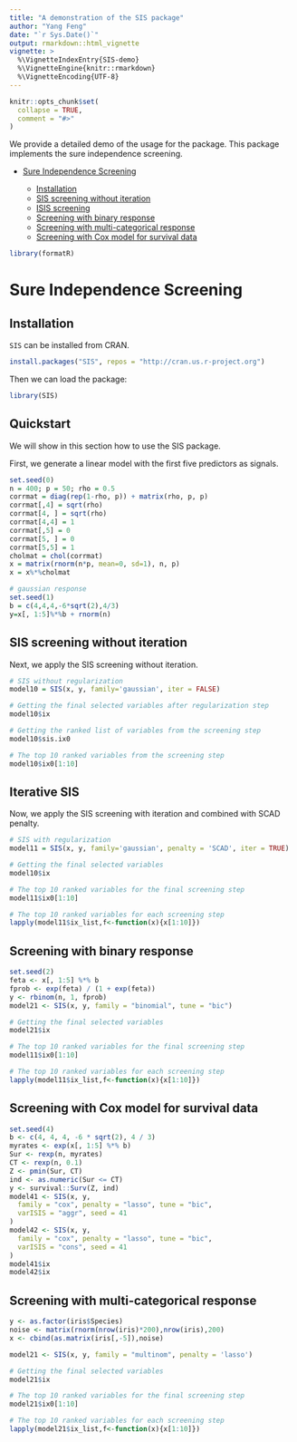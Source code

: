 ```yaml
---
title: "A demonstration of the SIS package"
author: "Yang Feng"
date: "`r Sys.Date()`"
output: rmarkdown::html_vignette
vignette: >
  %\VignetteIndexEntry{SIS-demo}
  %\VignetteEngine{knitr::rmarkdown}
  %\VignetteEncoding{UTF-8}
---
```


```r
knitr::opts_chunk$set(
  collapse = TRUE,
  comment = "#>"
)
```


We provide a detailed demo of the usage for the \verb+SIS+ package. This package implements the sure independence screening.


* [Sure Independence Screening](#sis)

  + [Installation](#install)
  + [SIS screening without iteration](#SIS)
  + [ISIS screening](#ISIS)
  + [Screening with binary response](#SIS-binary)
  + [Screening with multi-categorical response](#SIS-multinom)
  + [Screening with Cox model for survival data](#SIS-cox)


```r
library(formatR)
```
# Sure Independence Screening{#sis}


## Installation{#install}
`SIS` can be installed from CRAN. 
```r
install.packages("SIS", repos = "http://cran.us.r-project.org")
```
Then we can load the package:
```r
library(SIS)
```


<a id="sis"></a>

## Quickstart{#fit}
We will show in this section how to use the SIS package. 

First, we generate a linear model with the first five predictors as signals. 
```r
set.seed(0)
n = 400; p = 50; rho = 0.5
corrmat = diag(rep(1-rho, p)) + matrix(rho, p, p)
corrmat[,4] = sqrt(rho)
corrmat[4, ] = sqrt(rho)
corrmat[4,4] = 1
corrmat[,5] = 0
corrmat[5, ] = 0
corrmat[5,5] = 1
cholmat = chol(corrmat)
x = matrix(rnorm(n*p, mean=0, sd=1), n, p)
x = x%*%cholmat

# gaussian response 
set.seed(1)
b = c(4,4,4,-6*sqrt(2),4/3)
y=x[, 1:5]%*%b + rnorm(n)
```

## SIS screening without iteration{#SIS}
Next, we apply the SIS screening without iteration. 
```r
# SIS without regularization
model10 = SIS(x, y, family='gaussian', iter = FALSE)

# Getting the final selected variables after regularization step
model10$ix

# Getting the ranked list of variables from the screening step
model10$sis.ix0

# The top 10 ranked variables from the screening step
model10$ix0[1:10]
```

## Iterative SIS {#ISIS}
Now, we apply the SIS screening with iteration and combined with SCAD penalty. 
```r
# SIS with regularization
model11 = SIS(x, y, family='gaussian', penalty = 'SCAD', iter = TRUE)

# Getting the final selected variables
model10$ix

# The top 10 ranked variables for the final screening step
model11$ix0[1:10]

# The top 10 ranked variables for each screening step
lapply(model11$ix_list,f<-function(x){x[1:10]})
```

## Screening with binary response{#SIS-binary}
```r
set.seed(2)
feta <- x[, 1:5] %*% b
fprob <- exp(feta) / (1 + exp(feta))
y <- rbinom(n, 1, fprob)
model21 <- SIS(x, y, family = "binomial", tune = "bic")

# Getting the final selected variables
model21$ix

# The top 10 ranked variables for the final screening step
model11$ix0[1:10]

# The top 10 ranked variables for each screening step
lapply(model11$ix_list,f<-function(x){x[1:10]})
```

## Screening with Cox model for survival data{#SIS-cox}

```r
set.seed(4)
b <- c(4, 4, 4, -6 * sqrt(2), 4 / 3)
myrates <- exp(x[, 1:5] %*% b)
Sur <- rexp(n, myrates)
CT <- rexp(n, 0.1)
Z <- pmin(Sur, CT)
ind <- as.numeric(Sur <= CT)
y <- survival::Surv(Z, ind)
model41 <- SIS(x, y,
  family = "cox", penalty = "lasso", tune = "bic",
  varISIS = "aggr", seed = 41
)
model42 <- SIS(x, y,
  family = "cox", penalty = "lasso", tune = "bic",
  varISIS = "cons", seed = 41
)
model41$ix
model42$ix
```



## Screening with multi-categorical response{#SIS-multinom}
```r
y <- as.factor(iris$Species)
noise <- matrix(rnorm(nrow(iris)*200),nrow(iris),200)
x <- cbind(as.matrix(iris[,-5]),noise)

model21 <- SIS(x, y, family = "multinom", penalty = 'lasso')

# Getting the final selected variables
model21$ix

# The top 10 ranked variables for the final screening step
model21$ix0[1:10]

# The top 10 ranked variables for each screening step
lapply(model21$ix_list,f<-function(x){x[1:10]})
```

